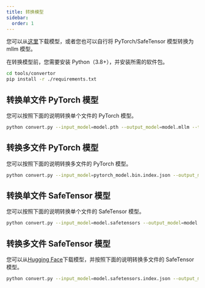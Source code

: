 ```yaml
---
title: 转换模型
sidebar:
  order: 1
---
```



您可以从[这里](https://huggingface.co/mllmTeam)下载模型，或者您也可以自行将 PyTorch/SafeTensor 模型转换为 mllm 模型。

在转换模型前，您需要安装 Python（3.8+），并安装所需的软件包。

```bash
cd tools/convertor
pip install -r ./requirements.txt
```

## 转换单文件 PyTorch 模型

您可以按照下面的说明转换单个文件的 PyTorch 模型。

```bash
python convert.py --input_model=model.pth --output_model=model.mllm --type=torch
``` 

## 转换多文件 PyTorch 模型

您可以按照下面的说明转换多文件的 PyTorch 模型。

```bash
python convert.py --input_model=pytorch_model.bin.index.json --output_model=model.mllm --type=torch
``` 

## 转换单文件 SafeTensor 模型

您可以按照下面的说明转换单个文件的 SafeTensor 模型。

```bash
python convert.py --input_model=model.safetensors --output_model=model.mllm --type=safetensor
``` 

## 转换多文件 SafeTensor 模型 

您可以从[Hugging Face](https://huggingface.co/)下载模型，并按照下面的说明转换多文件的 SafeTensor 模型。

```bash
python convert.py --input_model=model.safetensors.index.json --output_model=model.mllm --type=safetensor
```  